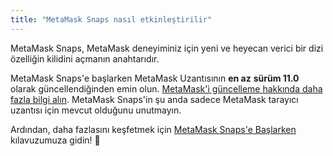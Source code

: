 ```yaml
---
title: "MetaMask Snaps nasıl etkinleştirilir"
---
```


MetaMask Snaps, MetaMask deneyiminiz için yeni ve heyecan verici bir dizi özelliğin kilidini açmanın anahtarıdır.

MetaMask Snaps'e başlarken MetaMask Uzantısının **en az** **sürüm 11.0** olarak güncellendiğinden emin olun. [MetaMask'i güncelleme hakkında daha fazla bilgi alın](/managing-my-wallet/using-metamask/how-to-update-the-version-of-metamask). MetaMask Snaps'in şu anda sadece MetaMask tarayıcı uzantısı için mevcut olduğunu unutmayın.

Ardından, daha fazlasını keşfetmek için [MetaMask Snaps'e Başlarken](/metamask-snaps/getting-started-with-metamask-snaps) kılavuzumuza gidin! 🚀
